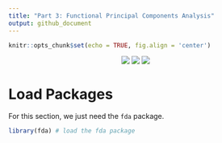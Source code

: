 ```yaml
---
title: "Part 3: Functional Principal Components Analysis"
output: github_document
---
```


```r
knitr::opts_chunk$set(echo = TRUE, fig.align = 'center')
```

<center>

![](../logo/ISBS-Logo-2024.png) ![](../logo/whitespace.png) ![](../logo/fda-logo.png)

</center>

# Load Packages

For this section, we just need the `fda` package.

```r
library(fda) # load the fda package
```

